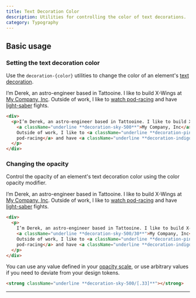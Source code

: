 ```yaml
---
title: Text Decoration Color
description: Utilities for controlling the color of text decorations.
category: Typography
---
```



## Basic usage

### Setting the text decoration color

Use the `decoration-{color}` utilities to change the color of an element's [text decoration](/docs/text-decoration).

<Example p="none">
  <div className="bg-white p-8 text-slate-900 shadow-lg max-w-sm mx-auto text-sm leading-6 sm:text-base sm:leading-7 dark:bg-slate-800 dark:text-slate-400">
    <p className="text-sm leading-6">I’m Derek, an astro-engineer based in Tattooine. I like to build X-Wings at <a href="#" className="font-bold underline decoration-sky-500 decoration-2 dark:text-slate-200">My Company, Inc</a>. Outside of work, I like to <a href="#" className="font-bold underline decoration-pink-500 decoration-2 dark:text-slate-200">watch pod-racing</a> and have <a href="#" className="font-bold underline decoration-indigo-500 decoration-2 dark:text-slate-200">light-saber</a> fights.</p>
  </div>
</Example>

```html
<div>
  <p>I’m Derek, an astro-engineer based in Tattooine. I like to build X-Wings at
    <a className="underline **decoration-sky-500**">My Company, Inc</a>.
    Outside of work, I like to <a className="underline **decoration-pink-500**">watch
    pod-racing</a> and have <a className="underline **decoration-indigo-500**">light-saber</a> fights.
  </p>
</div>
```

### Changing the opacity

Control the opacity of an element's text decoration color using the color opacity modifier.

<Example p="none">
  <div className="bg-white p-8 text-slate-900 shadow-lg max-w-sm mx-auto text-sm leading-6 sm:text-base sm:leading-7 dark:bg-slate-800 dark:text-slate-400">
    <p className="text-sm leading-6">I’m Derek, an astro-engineer based in Tattooine. I like to build X-Wings at <a href="#" className="font-bold underline decoration-sky-500/30 decoration-2 dark:text-slate-200">My Company, Inc</a>. Outside of work, I like to <a href="#" className="font-bold underline decoration-pink-500/30 decoration-2 dark:text-slate-200">watch pod-racing</a> and have <a href="#" className="font-bold underline decoration-indigo-500/30 decoration-2 dark:text-slate-200">light-saber</a> fights.</p>
  </div>
</Example>

```html
<div>
  <p>
    I’m Derek, an astro-engineer based in Tattooine. I like to build X-Wings at
    <a className="underline **decoration-sky-500/30**">My Company, Inc</a>.
    Outside of work, I like to <a className="underline **decoration-pink-500/30**">watch
    pod-racing</a> and have <a className="underline **decoration-indigo-500/30**">light-saber</a> fights.
  </p>
</div>
```

You can use any value defined in your [opacity scale](/docs/opacity), or use arbitrary values if you need to deviate from your design tokens.

```html
<strong className="underline **decoration-sky-500/[.33]**"></strong>
```

---
